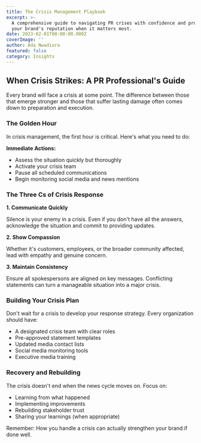 ```yaml
---
title: The Crisis Management Playbook
excerpt: >-
  A comprehensive guide to navigating PR crises with confidence and protecting
  your brand's reputation when it matters most.
date: 2023-02-01T00:00:00.000Z
coverImage: ''
author: Ada Nwadiora
featured: false
category: Insights
---
```


## When Crisis Strikes: A PR Professional's Guide

Every brand will face a crisis at some point. The difference between those that emerge stronger and those that suffer lasting damage often comes down to preparation and execution.

### The Golden Hour

In crisis management, the first hour is critical. Here's what you need to do:

**Immediate Actions:**

* Assess the situation quickly but thoroughly
* Activate your crisis team
* Pause all scheduled communications
* Begin monitoring social media and news mentions

### The Three Cs of Crisis Response

**1. Communicate Quickly**

Silence is your enemy in a crisis. Even if you don't have all the answers, acknowledge the situation and commit to providing updates.

**2. Show Compassion**

Whether it's customers, employees, or the broader community affected, lead with empathy and genuine concern.

**3. Maintain Consistency**

Ensure all spokespersons are aligned on key messages. Conflicting statements can turn a manageable situation into a major crisis.

### Building Your Crisis Plan

Don't wait for a crisis to develop your response strategy. Every organization should have:

* A designated crisis team with clear roles
* Pre-approved statement templates
* Updated media contact lists
* Social media monitoring tools
* Executive media training

### Recovery and Rebuilding

The crisis doesn't end when the news cycle moves on. Focus on:

* Learning from what happened
* Implementing improvements
* Rebuilding stakeholder trust
* Sharing your learnings (when appropriate)

Remember: How you handle a crisis can actually strengthen your brand if done well.
